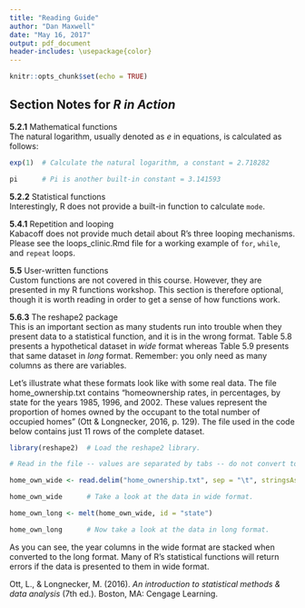 ---
title: "Reading Guide"
author: "Dan Maxwell"
date: "May 16, 2017"
output: pdf_document 
header-includes: \usepackage{color}
---
  
```{r setup, include=FALSE}
knitr::opts_chunk$set(echo = TRUE)
```

## Section Notes for *R in Action* 

**5.2.1** Mathematical functions  
The natural logarithm, usually denoted as *e* in equations, is calculated as follows:

```{r}

exp(1)  # Calculate the natural logarithm, a constant = 2.718282

pi      # Pi is another built-in constant = 3.141593

```

**5.2.2** Statistical functions  
Interestingly, R does not provide a built-in function to calculate `mode`.

**5.4.1** Repetition and looping  
Kabacoff does not provide much detail about R's three looping mechanisms.  Please see the loops_clinic.Rmd file for a working example of `for`, `while`, and `repeat` loops.

**5.5** User-written functions  
Custom functions are not covered in this course.  However, they are presented in my R functions workshop.  This section is therefore optional, though it is worth reading in order to get a sense of how functions work. 

**5.6.3** The reshape2 package  
This is an important section as many students run into trouble when they present data to a statistical function, and it is in the wrong format.  Table 5.8 presents a hypothetical dataset in *wide* format whereas Table 5.9 presents that same dataset in *long* format.  Remember: you only need as many columns as there are variables.

Let's illustrate what these formats look like with some real data.  The file home_ownership.txt contains "homeownership rates, in percentages, by state for the years 1985, 1996, and 2002. These values represent the proportion of homes owned by the occupant to the total number of occupied homes" (Ott & Longnecker, 2016, p. 129).  The file used in the code below contains just 11 rows of the complete dataset. \newline

```{r}
library(reshape2)  # Load the reshape2 library.

# Read in the file -- values are separated by tabs -- do not convert to factors.

home_own_wide <- read.delim("home_ownership.txt", sep = "\t", stringsAsFactors = FALSE)

home_own_wide      # Take a look at the data in wide format.

home_own_long <- melt(home_own_wide, id = "state")

home_own_long      # Now take a look at the data in long format.

```

As you can see, the year columns in the wide format are stacked when converted to the long format.  Many of R's statistical functions will return errors if the data is presented to them in wide format. \newline

Ott, L., & Longnecker, M. (2016). *An introduction to statistical methods & data analysis* (7th ed.). Boston, MA: Cengage Learning.
